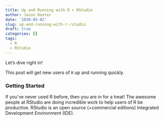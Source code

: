 ```yaml
---
title: Up and Running with R + RStudio
author: Jason Dexter
date: '2020-05-02'
slug: up-and-running-with-r-rstudio
draft: true
categories: []
tags:
  - R
  - RStudio
---
```


Let's dive right in!

This post will get new users of `R` up and running quickly.

### Getting Started

If you've never used R before, then you are in for a treat! The awesome people at RStudio are doing incredible work to help users of R be productive. RStudio is an open source (+commercial editions) Integrated Development Environment (IDE).

